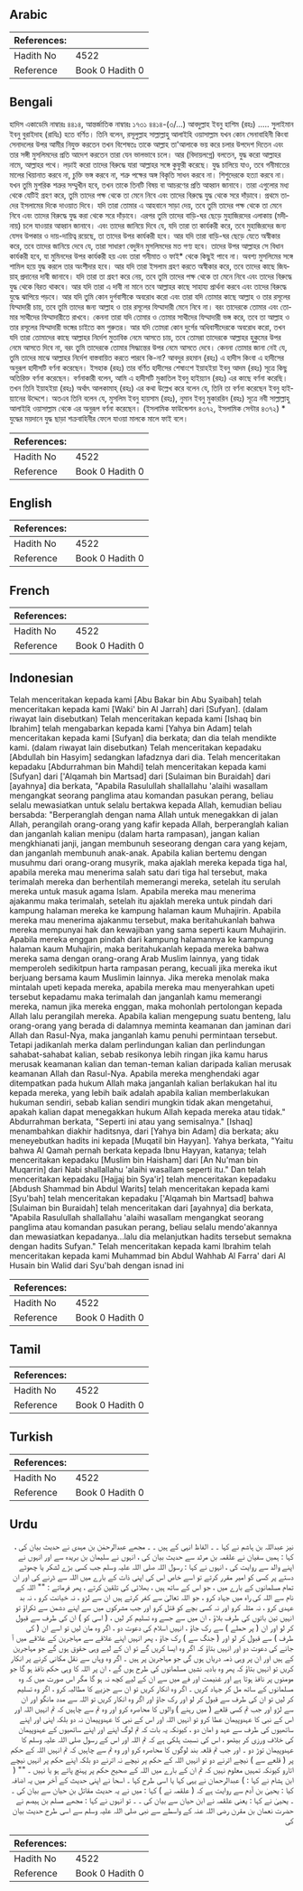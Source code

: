 ## Arabic


<div dir="rtl" lang="ar" style={{fontSize:'larger',backgroundColor:'#f8f9fa',padding:20}}>

</div>
<div style={{backgroundColor:'#f8f9fa',padding:20, marginBottom: 10}}><table> <thead> <tr> <th>References:</th> <th></th> </tr> </thead> <tbody><tr><td>Hadith No</td><td>4522</td></tr><tr><td>Reference</td><td>Book 0 Hadith 0</td></tr></tbody></table></div>

## Bengali


<div dir="ltr" lang="bn" style={{fontSize:'larger',backgroundColor:'#f8f9fa',padding:20}}>
হাদিস একাডেমি নাম্বারঃ ৪৪১৪, আন্তর্জাতিক নাম্বারঃ ১৭৩১ ৪৪১৪-(৩/...) আবদুল্লাহ ইবনু হাশিম (রহঃ) ..... সুলাইমান ইবনু বুরাইদাহ (রাযিঃ) হতে বর্ণিত। তিনি বলেন, রসূলুল্লাহ সাল্লাল্লাহু আলাইহি ওয়াসাল্লাম যখন কোন সেনাবাহিনী কিংবা সেনাদলের উপর আমীর নিযুক্ত করতেন তখন বিশেষতঃ তাকে আল্লাহ তা'আলাকে ভয় করে চলার উপদেশ দিতেন এবং তার সঙ্গী মুসলিমদের প্রতি আদেশ করতেন তারা যেন ভালভাবে চলে। আর (বিদায়লগ্নে) বলতেন, যুদ্ধ করো আল্লাহর নামে, আল্লাহর পথে। লড়াই করো তাদের বিরুদ্ধে যারা আল্লাহর সঙ্গে কুফুরী করেছে। যুদ্ধ চালিয়ে যাও, তবে গনীমাতের মালের খিয়ানাত করবে না, চুক্তি ভঙ্গ করবে না, শত্রু পক্ষের অঙ্গ বিকৃতি সাধন করবে না। শিশুদেরকে হত্যা করবে না। যখন তুমি মুশরিক শত্রুর সম্মুখীন হবে, তখন তাকে তিনটি বিষয় বা আচরণের প্রতি আহ্বান জানাবে। তারা এগুলোর মধ্য থেকে যেটিই গ্রহণ করে, তুমি তাদের পক্ষ থেকে তা মেনে নিবে এবং তাদের বিরুদ্ধে যুদ্ধ থেকে সরে দাঁড়াবে। প্রথমে তাদের ইসলামের দিকে দাওয়াত দিবে। যদি তারা তোমার এ আহবানে সাড়া দেয়, তবে তুমি তাদের পক্ষ থেকে তা মেনে নিবে এবং তাদের বিরুদ্ধে যুদ্ধ করা থেকে সরে দাঁড়াবে। এরপর তুমি তাদের বাড়ি-ঘর ছেড়ে মুহাজিরদের এলাকায় (মদীনায়) চলে যাওয়ার আহ্বান জানাবে। এবং তাদের জানিয়ে দিবে যে, যদি তারা তা কার্যকরী করে, তবে মুহাজিরদের জন্য যেসব উপকার ও দায়-দায়িত্ব রয়েছে, তা তাদের উপর কার্যকরী হবে। আর যদি তারা বাড়ি-ঘর ছেড়ে যেতে অস্বীকার করে, তবে তাদের জানিয়ে দেবে যে, তারা সাধারণ বেদুঈন মুসলিমদের মত গণ্য হবে। তাদের উপর আল্লাহর সে বিধান কার্যকরী হবে, যা মুমিনদের উপর কার্যকরী হয় এবং তারা গনীমাত ও ফাই* থেকে কিছুই পাবে না। অবশ্য মুসলিমের সঙ্গে শামিল হয়ে যুদ্ধ করলে তার অংশীদার হবে। আর যদি তারা ইসলাম গ্রহণ করতে অস্বীকার করে, তবে তাদের কাছে জিযয়াহ্ প্রদানের দাবী জানাবে। যদি তারা তা গ্রহণ করে নেয়, তবে তুমি তাদের পক্ষ থেকে তা মেনে নিবে এবং তাদের বিরুদ্ধে যুদ্ধ থেকে বিরত থাকবে। আর যদি তারা এ দাবী না মানে তবে আল্লাহর কাছে সাহায্য প্রার্থনা করবে এবং তাদের বিরুদ্ধে যুদ্ধে ঝাপিয়ে পড়বে। আর যদি তুমি কোন দুর্গবাসীকে অবরোধ করো এবং তারা যদি তোমার কাছে আল্লাহ ও তার রসূলের যিম্মাদারী চায়, তবে তুমি তাদের জন্য আল্লাহ ও তার রসূলের যিম্মাদারী মেনে নিবে না। বরং তাদেরকে তোমার এবং তোমার সাথীদের যিম্মাদারীতে রাখবে। কেননা তারা যদি তোমার ও তোমার সাথীদের যিম্মাদারী ভঙ্গ করে, তবে তা আল্লাহ ও তার রসূলের যিম্মাদারী ভঙ্গের চাইতে কম গুরুতর। আর যদি তোমরা কোন দুর্গের অধিবাসীদেরকে অবরোধ করো, তখন যদি তারা তোমাদের কাছে আল্লাহর নির্দেশ মুতাবিক নেমে আসতে চায়, তবে তোমরা তাদেরকে আল্লাহর হুকুমের উপর নেমে আসতে দিবে না, বরং তুমি তাদেরকে তোমার সিদ্ধান্তের উপর নেমে আসতে দেবে। কেননা তোমার জানা নেই যে, তুমি তাদের মাঝে আল্লাহর নির্দেশ বাস্তবায়িত করতে পারবে কি-না? আবদুর রহমান (রহঃ) এ হাদীস কিংবা এ হাদীসের অনুরূপ হাদীসটি বর্ণনা করেছেন। ইসহাক (রহঃ) তার বর্ণিত হাদীসের শেষাংশে ইয়াহইয়া ইবনু আদম (রহঃ) সূত্রে কিছু অতিরিক্ত বর্ণনা করেছেন। বর্ণনাকারী বলেন, আমি এ হাদীসটি মুকাতিল ইবনু হাইয়্যান (রহঃ) এর কাছে বর্ণনা করেছি। তখন তিনি ইয়াহইয়া (রহঃ) অর্থাৎ আলকামাহ্ (রহঃ) এর কথা উল্লেখ করে বলেন যে, তিনি তা বর্ণনা করেছেন ইবনু হাইয়্যানের উদ্দেশে। অতএব তিনি বলেন যে, মুসলিম ইবনু হায়সাম (রহঃ), নুমান ইবনু মুকাররিন (রহঃ) সূত্রে নবী সাল্লাল্লাহু আলাইহি ওয়াসাল্লাম থেকে এর অনুরূপ বর্ণনা করেছেন। (ইসলামিক ফাউন্ডেশন ৪৩৭২, ইসলামিক সেন্টার ৪৩৭২) * যুদ্ধের ময়দানে যুদ্ধ ছাড়া শক্রবাহিনীর ফেলে যাওয়া মালকে মালে ফাই বলে।
</div>
<div style={{backgroundColor:'#f8f9fa',padding:20, marginBottom: 10}}><table> <thead> <tr> <th>References:</th> <th></th> </tr> </thead> <tbody><tr><td>Hadith No</td><td>4522</td></tr><tr><td>Reference</td><td>Book 0 Hadith 0</td></tr></tbody></table></div>

## English


<div dir="ltr" lang="en" style={{fontSize:'larger',backgroundColor:'#f8f9fa',padding:20}}>

</div>
<div style={{backgroundColor:'#f8f9fa',padding:20, marginBottom: 10}}><table> <thead> <tr> <th>References:</th> <th></th> </tr> </thead> <tbody><tr><td>Hadith No</td><td>4522</td></tr><tr><td>Reference</td><td>Book 0 Hadith 0</td></tr></tbody></table></div>

## French


<div dir="ltr" lang="fr" style={{fontSize:'larger',backgroundColor:'#f8f9fa',padding:20}}>

</div>
<div style={{backgroundColor:'#f8f9fa',padding:20, marginBottom: 10}}><table> <thead> <tr> <th>References:</th> <th></th> </tr> </thead> <tbody><tr><td>Hadith No</td><td>4522</td></tr><tr><td>Reference</td><td>Book 0 Hadith 0</td></tr></tbody></table></div>

## Indonesian


<div dir="ltr" lang="id" style={{fontSize:'larger',backgroundColor:'#f8f9fa',padding:20}}>
Telah menceritakan kepada kami [Abu Bakar bin Abu Syaibah] telah menceritakan kepada kami [Waki' bin Al Jarrah] dari [Sufyan]. (dalam riwayat lain disebutkan) Telah menceritakan kepada kami [Ishaq bin Ibrahim] telah mengabarkan kepada kami [Yahya bin Adam] telah menceritakan kepada kami [Sufyan] dia berkata; dan dia telah mendikte kami. (dalam riwayat lain disebutkan) Telah menceritakan kepadaku [Abdullah bin Hasyim] sedangkan lafadznya dari dia. Telah menceritakan kepadaku [Abdurrahman bin Mahdi] telah menceritakan kepada kami [Sufyan] dari ['Alqamah bin Martsad] dari [Sulaiman bin Buraidah] dari [ayahnya] dia berkata, "Apabila Rasulullah shallallahu 'alaihi wasallam mengangkat seorang panglima atau komandan pasukan perang, beliau selalu mewasiatkan untuk selalu bertakwa kepada Allah, kemudian beliau bersabda: "Berperanglah dengan nama Allah untuk menegakkan di jalan Allah, perangilah orang-orang yang kafir kepada Allah, berperanglah kalian dan janganlah kalian menipu (dalam harta rampasan), jangan kalian mengkhianati janji, jangan membunuh seseorang dengan cara yang kejam, dan janganlah membunuh anak-anak. Apabila kalian bertemu dengan musuhmu dari orang-orang musyrik, maka ajaklah mereka kepada tiga hal, apabila mereka mau menerima salah satu dari tiga hal tersebut, maka terimalah mereka dan berhentilah memerangi mereka, setelah itu serulah mereka untuk masuk agama Islam. Apabila mereka mau menerima ajakanmu maka terimalah, setelah itu ajaklah mereka untuk pindah dari kampung halaman mereka ke kampung halaman kaum Muhajirin. Apabila mereka mau menerima ajakanmu tersebut, maka beritahukanlah bahwa mereka mempunyai hak dan kewajiban yang sama seperti kaum Muhajirin. Apabila mereka enggan pindah dari kampung halamannya ke kampung halaman kaum Muhajirin, maka beritahukanlah kepada mereka bahwa mereka sama dengan orang-orang Arab Muslim lainnya, yang tidak memperoleh sedikitpun harta rampasan perang, kecuali jika mereka ikut berjuang bersama kaum Muslimin lainnya. Jika mereka menolak maka mintalah upeti kepada mereka, apabila mereka mau menyerahkan upeti tersebut kepadamu maka terimalah dan janganlah kamu memerangi mereka, namun jika mereka enggan, maka mohonlah pertolongan kepada Allah lalu perangilah mereka. Apabila kalian mengepung suatu benteng, lalu orang-orang yang berada di dalamnya meminta keamanan dan jaminan dari Allah dan Rasul-Nya, maka janganlah kamu penuhi permintaan tersebut. Tetapi jadikanlah merka dalam perlindungan kalian dan perlindungan sahabat-sahabat kalian, sebab resikonya lebih ringan jika kamu harus merusak keamanan kalian dan teman-teman kalian daripada kalian merusak keamanan Allah dan Rasul-Nya. Apabila mereka menghendaki agar ditempatkan pada hukum Allah maka janganlah kalian berlakukan hal itu kepada mereka, yang lebih baik adalah apabila kalian memberlakukan hukuman sendiri, sebab kalian sendiri mungkin tidak akan mengetahui, apakah kalian dapat menegakkan hukum Allah kepada mereka atau tidak." Abdurrahman berkata, "Seperti ini atau yang semisalnya." [Ishaq] menambahkan diakhir haditsnya, dari [Yahya bin Adam] dia berkata; aku meneyebutkan hadits ini kepada [Muqatil bin Hayyan]. Yahya berkata, "Yaitu bahwa Al Qamah pernah berkata kepada Ibnu Hayyan, katanya; telah menceritakan kepadaku [Muslim bin Haisham] dari [An Nu'man bin Muqarrin] dari Nabi shallallahu 'alaihi wasallam seperti itu." Dan telah menceritakan kepadaku [Hajjaj bin Sya'ir] telah menceritakan kepadaku [Abdush Shammad bin Abdul Warits] telah menceritakan kepada kami [Syu'bah] telah menceritakan kepadaku ['Alqamah bin Martsad] bahwa [Sulaiman bin Buraidah] telah menceritakan dari [ayahnya] dia berkata, "Apabila Rasulullah shallallahu 'alaihi wasallam mengangkat seorang panglima atau komandan pasukan perang, beliau selalu mendo'akannya dan mewasiatkan kepadanya...lalu dia melanjutkan hadits tersebut semakna dengan hadits Sufyan." Telah menceritakan kepada kami Ibrahim telah menceritakan kepada kami Muhammad bin Abdul Wahhab Al Farra' dari Al Husain bin Walid dari Syu'bah dengan isnad ini
</div>
<div style={{backgroundColor:'#f8f9fa',padding:20, marginBottom: 10}}><table> <thead> <tr> <th>References:</th> <th></th> </tr> </thead> <tbody><tr><td>Hadith No</td><td>4522</td></tr><tr><td>Reference</td><td>Book 0 Hadith 0</td></tr></tbody></table></div>

## Tamil


<div dir="ltr" lang="ta" style={{fontSize:'larger',backgroundColor:'#f8f9fa',padding:20}}>

</div>
<div style={{backgroundColor:'#f8f9fa',padding:20, marginBottom: 10}}><table> <thead> <tr> <th>References:</th> <th></th> </tr> </thead> <tbody><tr><td>Hadith No</td><td>4522</td></tr><tr><td>Reference</td><td>Book 0 Hadith 0</td></tr></tbody></table></div>

## Turkish


<div dir="ltr" lang="tr" style={{fontSize:'larger',backgroundColor:'#f8f9fa',padding:20}}>

</div>
<div style={{backgroundColor:'#f8f9fa',padding:20, marginBottom: 10}}><table> <thead> <tr> <th>References:</th> <th></th> </tr> </thead> <tbody><tr><td>Hadith No</td><td>4522</td></tr><tr><td>Reference</td><td>Book 0 Hadith 0</td></tr></tbody></table></div>

## Urdu


<div dir="rtl" lang="ur" style={{fontSize:'larger',backgroundColor:'#f8f9fa',padding:20}}>
نیز عبداللہ بن ہاشم نے کہا ۔ ۔ الفاظ انہی کے ہیں ۔ ۔ مجھے عبدالرحمٰن بن مہدی نے حدیث بیان کی ، کہا : ہمیں سفیان نے علقمہ بن مرثد سے حدیث بیان کی ، انہوں نے سلیمان بن بریدہ سے اور انہوں نے اپنے والد سے روایت کی ، انہوں نے کہا : رسول اللہ صلی اللہ علیہ وسلم جب کسی بڑے لشکر یا چھوٹے دستے پر کسی کو امیر مقرر کرتے تو اسے خاص اس کی اپنی ذات کے بارے میں اللہ سے ڈرنے کی اور ان تمام مسلمانوں کے بارے میں ، جو اس کے ساتھ ہیں ، بھلائی کی تلقین کرتے ، پھر فرماتے : "" اللہ کے نام سے اللہ کی راہ میں جہاد کرو ، جو اللہ تعالیٰ سے کفر کرتے ہیں ان سے لڑو ، نہ خیانت کرو ، نہ بد عہدی کرو ، نہ مثلہ کرو اور نہ کسی بچے کو قتل کرو اور جب مشرکوں میں سے اپنے دشمن سے ٹکراؤ تو انہیں تین باتوں کی طرف بلاؤ ، ان میں سے جسے وہ تسلیم کر لیں ، ( اسی کو ) ان کی طرف سے قبول کر لو اور ان ( پر حملے ) سے رک جاؤ ، انہیں اسلام کی دعوت دو ، اگر وہ مان لیں تو اسے ان ( کی طرف ) سے قبول کر لو اور ( جنگ سے ) رک جاؤ ، پھر انہیں اپنے علاقے سے مہاجرین کے علاقے میں آ جانے کی دعوت دو اور انہیں بتاؤ کہ اگر وہ ایسا کریں گے تو ان کے لیے وہی حقوق ہوں گے جو مہاجرین کے ہیں اور ان پر وہی ذمہ دریاں ہوں گی جو مہاجرین پر ہیں ۔ اگر وہ وہاں سے نقل مکانی کرنے پر انکار کریں تو انہیں بتاؤ کہ پھر وہ بادیہ نشیں مسلمانوں کی طرح ہوں گے ، ان پر اللہ کا وہی حکم نافذ ہو گا جو مومنوں پر نافذ ہوتا ہے اور غنیمت اور فے میں سے ان کے لیے کچھ نہ ہو گا مگر اس صورت میں کہ وہ مسلمانوں کے ساتھ مل کر جہاد کریں ۔ اگر وہ انکار کریں تو ان سے جزیے کا مطالبہ کرو ، اگر وہ تسلیم کر لیں تو ان کی طرف سے قبول کر لو اور رک جاؤ اور اگر وہ انکار کریں تو اللہ سے مدد مانگو اور ان سے لڑو اور جب تم کسی قلعے ( میں رہنے ) والوں کا محاصرہ کرو اور وہ تم سے چاہیں کہ تم انہیں اللہ اور اس کے نبی کا عہدوپیمان عطا کرو تو انہیں اللہ اور اس کے نبی کا عہدوپیمان نہ دو بلکہ اپنی اور اپنے ساتھیوں کی طرف سے عہد و امان دو ، کیونکہ یہ بات کہ تم لوگ اپنے اور اپنے ساتھیوں کے عہدوپیمان کی خلاف ورزی کر بیٹھو ، اس کی نسبت ہلکی ہے کہ تم اللہ اور اس کے رسول صلی اللہ علیہ وسلم کا عہدوپیمان توڑ دو ۔ اور جب تم قلعہ بند لوگوں کا محاصرہ کرو اور وہ تم سے چاہیں کہ تم انہیں اللہ کے حکم پر ( قلعے سے ) نیچے اترنے دو تو انہیں اللہ کے حکم پر نیچے نہ اترنے دو بلکہ اپنے حکم پر انہیں نیچے اتارو کیونکہ تمہیں معلوم نہیں کہ تم ان کے بارے میں اللہ کے صحیح حکم پر پہنچ پاتے ہو یا نہیں ۔ "" ( ابن ہشام نے کہا : ) عبدالرحمان نے یہی کہا یا اسی طرح کہا ۔ اسحا نے اپنی حدیث کے آخر میں یہ اضافہ کیا : یحییٰ بن آدم سے روایت ہے کہ ( علقمہ نے ) کہا : میں نے یہ حدیث مقاتل بن حیان سے بیان کی ۔ ۔ یحییٰ نے کہا : یعنی علقمہ نے ابن حیان سے بیان کی ۔ ۔ تو انہوں نے کہا : مجھے مسلم بن ہیصم نے حضرت نعمان بن مقرن رضی اللہ عنہ کے واسطے سے نبی صلی اللہ علیہ وسلم سے اسی طرح حدیث بیان کی
</div>
<div style={{backgroundColor:'#f8f9fa',padding:20, marginBottom: 10}}><table> <thead> <tr> <th>References:</th> <th></th> </tr> </thead> <tbody><tr><td>Hadith No</td><td>4522</td></tr><tr><td>Reference</td><td>Book 0 Hadith 0</td></tr></tbody></table></div>